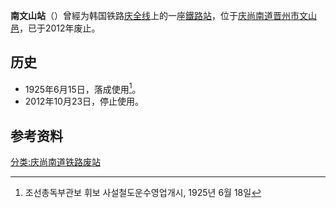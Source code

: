 {{朝鮮半島車站資訊
|公司色 = black
|文字色 = 
|站名 = 南文山站
|圖片 = Korail Gyeongjeon Line Nammunsan Station Rearside.jpg
|pxl = 
|圖片說明 =车站站舍
|前一站 = [[葛村站|葛村]]
|前一站距離 = 
|後一站距離 = 
|後一站 = [[開陽站_(慶尚南道)|開陽]]
|所屬路線 = [[庆全线|庆全线]]
|距離 = 
|起點站 = [[三浪津站|三浪津]]
|諺文 = 남문산역
|朝鮮漢字 = 南文山驛
|文觀部式 =Nammunsan-yeok 
|馬-賴式 =Nammunsan-yŏk
|副站名 = 
|車站編號 = 
|停站路線數 = 
|所屬公司 = [[韩国铁道公社|韩国铁道公社]]
|所在地 =[[庆尚南道|庆尚南道]][[晋州市_(韩国)|晋州市]][[文山邑|文山邑]]
|車站構造 = 地面车站
|月台配置 = 1面2线
|啟用年月日 =1925年6月15日
|廢站年月日 =2012年10月23日
|上下車人次 = 
|統計年度 = 
|轉車 = 
|備註 = 
|全寬備註 = 
}}

'''南文山站'''（{{kor|諺=남문산역|漢=南文山驛|羅=Nammunsan yeok|f=y}}）曾經为韩国铁路[[庆全线|庆全线]]上的一座[[鐵路站|鐵路站]]，位于[[庆尚南道|庆尚南道]][[晋州市_(韩国)|晋州市]][[文山邑|文山邑]]，已于2012年废止。

== 历史 ==
*1925年6月15日，落成使用<ref>조선총독부관보 휘보 사설철도운수영업개시, 1925년 6월 18일</ref>。
*2012年10月23日，停止使用。

== 参考资料 ==
{{reflist}}

{{庆全线}}

[[分类:庆尚南道铁路废站|分类:庆尚南道铁路废站]]